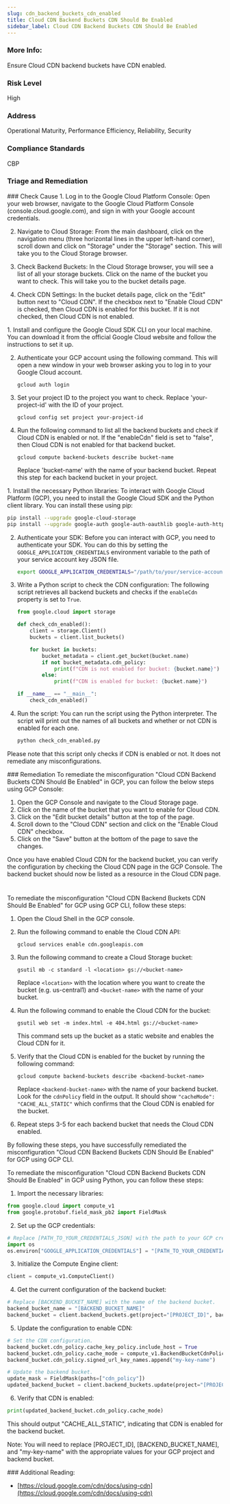```yaml
---
slug: cdn_backend_buckets_cdn_enabled
title: Cloud CDN Backend Buckets CDN Should Be Enabled
sidebar_label: Cloud CDN Backend Buckets CDN Should Be Enabled
---
```


### More Info:

Ensure Cloud CDN backend buckets have CDN enabled.

### Risk Level

High

### Address

Operational Maturity, Performance Efficiency, Reliability, Security

### Compliance Standards

CBP


### Triage and Remediation
<Tabs>

<Tab title='Cause'>
### Check Cause
<AccordionGroup>
<Accordion title='Using Console' defaultOpen='true'>
1. Log in to the Google Cloud Platform Console: Open your web browser, navigate to the Google Cloud Platform Console (console.cloud.google.com), and sign in with your Google account credentials.

2. Navigate to Cloud Storage: From the main dashboard, click on the navigation menu (three horizontal lines in the upper left-hand corner), scroll down and click on "Storage" under the "Storage" section. This will take you to the Cloud Storage browser.

3. Check Backend Buckets: In the Cloud Storage browser, you will see a list of all your storage buckets. Click on the name of the bucket you want to check. This will take you to the bucket details page.

4. Check CDN Settings: In the bucket details page, click on the "Edit" button next to "Cloud CDN". If the checkbox next to "Enable Cloud CDN" is checked, then Cloud CDN is enabled for this bucket. If it is not checked, then Cloud CDN is not enabled.
</Accordion>

<Accordion title='Using CLI'>
1. Install and configure the Google Cloud SDK CLI on your local machine. You can download it from the official Google Cloud website and follow the instructions to set it up.

2. Authenticate your GCP account using the following command. This will open a new window in your web browser asking you to log in to your Google Cloud account.
   ```
   gcloud auth login
   ```

3. Set your project ID to the project you want to check. Replace 'your-project-id' with the ID of your project.
   ```
   gcloud config set project your-project-id
   ```

4. Run the following command to list all the backend buckets and check if Cloud CDN is enabled or not. If the "enableCdn" field is set to "false", then Cloud CDN is not enabled for that backend bucket.
   ```
   gcloud compute backend-buckets describe bucket-name
   ```
   Replace 'bucket-name' with the name of your backend bucket. Repeat this step for each backend bucket in your project.
</Accordion>

<Accordion title='Using Python'>
1. Install the necessary Python libraries: To interact with Google Cloud Platform (GCP), you need to install the Google Cloud SDK and the Python client library. You can install these using pip:

   ```bash
   pip install --upgrade google-cloud-storage
   pip install --upgrade google-auth google-auth-oauthlib google-auth-httplib2 google-api-python-client
   ```

2. Authenticate your SDK: Before you can interact with GCP, you need to authenticate your SDK. You can do this by setting the `GOOGLE_APPLICATION_CREDENTIALS` environment variable to the path of your service account key JSON file.

   ```bash
   export GOOGLE_APPLICATION_CREDENTIALS="/path/to/your/service-account-file.json"
   ```

3. Write a Python script to check the CDN configuration: The following script retrieves all backend buckets and checks if the `enableCdn` property is set to `True`.

   ```python
   from google.cloud import storage

   def check_cdn_enabled():
       client = storage.Client()
       buckets = client.list_buckets()

       for bucket in buckets:
           bucket_metadata = client.get_bucket(bucket.name)
           if not bucket_metadata.cdn_policy:
               print(f"CDN is not enabled for bucket: {bucket.name}")
           else:
               print(f"CDN is enabled for bucket: {bucket.name}")

   if __name__ == "__main__":
       check_cdn_enabled()
   ```

4. Run the script: You can run the script using the Python interpreter. The script will print out the names of all buckets and whether or not CDN is enabled for each one.

   ```bash
   python check_cdn_enabled.py
   ```
   
Please note that this script only checks if CDN is enabled or not. It does not remediate any misconfigurations.
</Accordion>

</AccordionGroup>
</Tab>

<Tab title='Remediation'>
### Remediation

<AccordionGroup>
<Accordion title='Using Console' defaultOpen='true'>
To remediate the misconfiguration "Cloud CDN Backend Buckets CDN Should Be Enabled" in GCP, you can follow the below steps using GCP Console:

1. Open the GCP Console and navigate to the Cloud Storage page.
2. Click on the name of the bucket that you want to enable for Cloud CDN.
3. Click on the "Edit bucket details" button at the top of the page.
4. Scroll down to the "Cloud CDN" section and click on the "Enable Cloud CDN" checkbox.
5. Click on the "Save" button at the bottom of the page to save the changes.

Once you have enabled Cloud CDN for the backend bucket, you can verify the configuration by checking the Cloud CDN page in the GCP Console. The backend bucket should now be listed as a resource in the Cloud CDN page.

#
</Accordion>

<Accordion title='Using CLI'>
To remediate the misconfiguration "Cloud CDN Backend Buckets CDN Should Be Enabled" for GCP using GCP CLI, follow these steps:

1. Open the Cloud Shell in the GCP console.
2. Run the following command to enable the Cloud CDN API:

   ```
   gcloud services enable cdn.googleapis.com
   ```

3. Run the following command to create a Cloud Storage bucket:

   ```
   gsutil mb -c standard -l <location> gs://<bucket-name>
   ```
   Replace `<location>` with the location where you want to create the bucket (e.g. us-central1) and `<bucket-name>` with the name of your bucket.

4. Run the following command to enable the Cloud CDN for the bucket:

   ```
   gsutil web set -m index.html -e 404.html gs://<bucket-name>
   ```

   This command sets up the bucket as a static website and enables the Cloud CDN for it.

5. Verify that the Cloud CDN is enabled for the bucket by running the following command:

   ```
   gcloud compute backend-buckets describe <backend-bucket-name>
   ```

   Replace `<backend-bucket-name>` with the name of your backend bucket. Look for the `cdnPolicy` field in the output. It should show `"cacheMode": "CACHE_ALL_STATIC"` which confirms that the Cloud CDN is enabled for the bucket.

6. Repeat steps 3-5 for each backend bucket that needs the Cloud CDN enabled.

By following these steps, you have successfully remediated the misconfiguration "Cloud CDN Backend Buckets CDN Should Be Enabled" for GCP using GCP CLI.
</Accordion>

<Accordion title='Using Python'>
To remediate the misconfiguration "Cloud CDN Backend Buckets CDN Should Be Enabled" in GCP using Python, you can follow these steps:

1. Import the necessary libraries:

```python
from google.cloud import compute_v1
from google.protobuf.field_mask_pb2 import FieldMask
```

2. Set up the GCP credentials:

```python
# Replace [PATH_TO_YOUR_CREDENTIALS_JSON] with the path to your GCP credentials JSON file.
import os
os.environ["GOOGLE_APPLICATION_CREDENTIALS"] = "[PATH_TO_YOUR_CREDENTIALS_JSON]"
```

3. Initialize the Compute Engine client:

```python
client = compute_v1.ComputeClient()
```

4. Get the current configuration of the backend bucket:

```python
# Replace [BACKEND_BUCKET_NAME] with the name of the backend bucket.
backend_bucket_name = "[BACKEND_BUCKET_NAME]"
backend_bucket = client.backend_buckets.get(project="[PROJECT_ID]", backend_bucket=backend_bucket_name)
```

5. Update the configuration to enable CDN:

```python
# Set the CDN configuration.
backend_bucket.cdn_policy.cache_key_policy.include_host = True
backend_bucket.cdn_policy.cache_mode = compute_v1.BackendBucketCdnPolicy.CacheMode.CACHE_ALL_STATIC
backend_bucket.cdn_policy.signed_url_key_names.append("my-key-name")

# Update the backend bucket.
update_mask = FieldMask(paths=["cdn_policy"])
updated_backend_bucket = client.backend_buckets.update(project="[PROJECT_ID]", backend_bucket=backend_bucket_name, backend_bucket_resource=backend_bucket, update_mask=update_mask)
```

6. Verify that CDN is enabled:

```python
print(updated_backend_bucket.cdn_policy.cache_mode)
```

This should output "CACHE_ALL_STATIC", indicating that CDN is enabled for the backend bucket.

Note: You will need to replace [PROJECT_ID], [BACKEND_BUCKET_NAME], and "my-key-name" with the appropriate values for your GCP project and backend bucket.
</Accordion>

</AccordionGroup>
</Tab>
</Tabs>
### Additional Reading:

- [https://cloud.google.com/cdn/docs/using-cdn](https://cloud.google.com/cdn/docs/using-cdn) 

